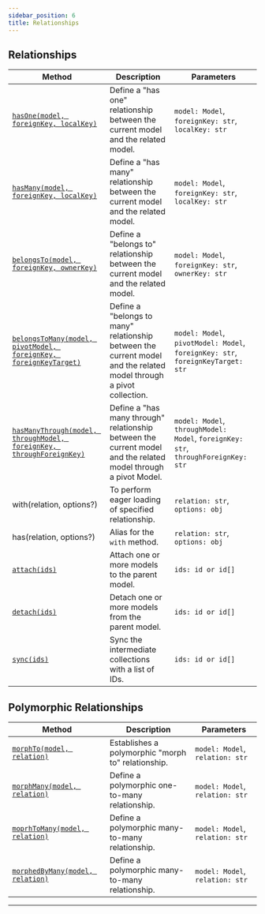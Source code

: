 ```yaml
---
sidebar_position: 6
title: Relationships
---
```



## Relationships

| Method                                                                                                                 | Description                                                                                                         | Parameters                                                                         |
| ---------------------------------------------------------------------------------------------------------------------- | ------------------------------------------------------------------------------------------------------------------- | ---------------------------------------------------------------------------------- |
| [`hasOne(model, foreignKey, localKey)`](/docs/tutorials/relationships/has-one)                                         | Define a "has one" relationship between the current model and the related model.                                    | `model: Model`, `foreignKey: str`, `localKey: str`                                 |
| [`hasMany(model, foreignKey, localKey)`](/docs/tutorials/relationships/has-many)                                       | Define a "has many" relationship between the current model and the related model.                                   | `model: Model`, `foreignKey: str`, `localKey: str`                                 |
| [`belongsTo(model, foreignKey, ownerKey)`](/docs/tutorials/relationships/belongs-to)                                   | Define a "belongs to" relationship between the current model and the related model.                                 | `model: Model`, `foreignKey: str`, `ownerKey: str`                                 |
| [`belongsToMany(model, pivotModel, foreignKey, foreignKeyTarget)`](/docs/tutorials/relationships/belongs-to-many)      | Define a "belongs to many" relationship between the current model and the related model through a pivot collection. | `model: Model`, `pivotModel: Model`, `foreignKey: str`, `foreignKeyTarget: str`    |
| [`hasManyThrough(model, throughModel, foreignKey, throughForeignKey)`](/docs/tutorials/relationships/has-many-through) | Define a "has many through" relationship between the current model and the related model through a pivot Model.     | `model: Model`, `throughModel: Model`, `foreignKey: str`, `throughForeignKey: str` |
| with(relation, options?)                                                                                               | To perform eager loading of specified relationship.                                                                 | `relation: str`, `options: obj`                                                    |
| has(relation, options?)                                                                                                | Alias for the `with` method.                                                                                        | `relation: str`, `options: obj`                                                    |
| [`attach(ids)`](/docs/tutorials/relationships/related-model#attaching--detaching)                                      | Attach one or more models to the parent model.                                                                      | `ids: id or id[]`                                                                  |
| [`detach(ids)`](/docs/tutorials/relationships/related-model#attaching--detaching)                                      | Detach one or more models from the parent model.                                                                    | `ids: id or id[]`                                                                  |
| [`sync(ids)`](/docs/tutorials/relationships/related-model#syncing-associations)                                        | Sync the intermediate collections with a list of IDs.                                                               | `ids: id or id[]`                                                                  |

## Polymorphic Relationships

| Method                                                                                        | Description                                        | Parameters                      |
| --------------------------------------------------------------------------------------------- | -------------------------------------------------- | ------------------------------- |
| [`morphTo(model, relation)`](/docs/tutorials/relationships/polymorphic/morph-to)              | Establishes a polymorphic "morph to" relationship. | `model: Model`, `relation: str` |
| [`morphMany(model, relation)`](/docs/tutorials/relationships/polymorphic/morph-many)          | Define a polymorphic one-to-many relationship.     | `model: Model`, `relation: str` |
| [`moprhToMany(model, relation)`](/docs/tutorials/relationships/polymorphic/morph-to-many)     | Define a polymorphic many-to-many relationship.    | `model: Model`, `relation: str` |
| [`morphedByMany(model, relation)`](/docs/tutorials/relationships/polymorphic/morphed-by-many) | Define a polymorphic many-to-many relationship.    | `model: Model`, `relation: str` |

---

<Sponsor />
